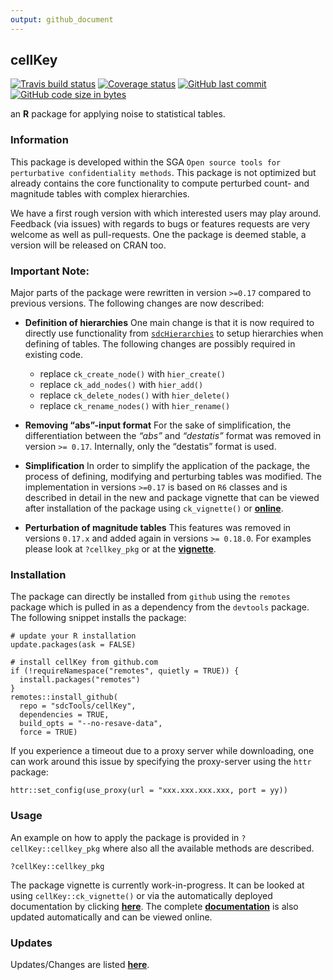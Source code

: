 ```yaml
---
output: github_document
---
```


## cellKey

[![Travis build status](https://travis-ci.org/sdcTools/cellKey.svg?branch=master)](https://travis-ci.org/sdcTools/cellKey) [![Coverage status](https://codecov.io/gh/sdcTools/cellKey/branch/master/graph/badge.svg)](https://codecov.io/github/sdcTools/cellKey?branch=master) [![GitHub last commit](https://img.shields.io/github/last-commit/sdcTools/cellKey.svg?logo=github)](https://github.com/sdcTools/cellKey/commits/master)
[![GitHub code size in bytes](https://img.shields.io/github/languages/code-size/sdcTools/cellKey.svg?logo=github)](https://github.com/sdcTools/cellKey)

an **R** package for applying noise to statistical tables. 

### Information
This package is developed within the SGA `Open source tools for perturbative confidentiality methods`. This package is not optimized but already contains the core functionality to compute perturbed count- and magnitude tables with complex hierarchies.

We have a first rough version with which interested users may play around. Feedback (via issues) with regards to bugs or features requests are very welcome as well as pull-requests. One the package is deemed stable, a version will be released on CRAN too.

### Important Note:
Major parts of the package were rewritten in version `>=0.17` compared to previous versions. The following changes are now described:

- **Definition of hierarchies**
One main change is that it is now required to directly use functionality from [`sdcHierarchies`](https://cran.r-project.org/package=sdcHierarchies) to setup hierarchies when defining of tables. The following changes are possibly required in existing code. 

  - replace `ck_create_node()` with `hier_create()`
  - replace `ck_add_nodes()` with `hier_add()`
  - replace `ck_delete_nodes()` with `hier_delete()`
  - replace `ck_rename_nodes()` with `hier_rename()`

- **Removing "abs"-input format**
For the sake of simplification, the differentiation between the *"abs"* and *"destatis"* format was removed in version `>= 0.17`. Internally, only the "destatis" format is used.

- **Simplification**
In order to simplify the application of the package, the process of defining, modifying and perturbing tables was modified. The implementation in versions `>=0.17` is based on `R6` classes and is described in detail in the new and package vignette that can be viewed after installation of the package using `ck_vignette()` or [**online**](https://sdctools.github.io/cellKey/articles/introduction.html).

- **Perturbation of magnitude tables**
This features was removed in versions `0.17.x` and added again in versions `>= 0.18.0`. For examples please look at `?cellkey_pkg` or at the [**vignette**](https://sdctools.github.io/cellKey/articles/introduction.html).

### Installation
The package can directly be installed from `github` using the `remotes` package which is pulled in as a dependency from the `devtools` package. The following snippet installs the package:

```
# update your R installation
update.packages(ask = FALSE)

# install cellKey from github.com
if (!requireNamespace("remotes", quietly = TRUE)) {
  install.packages("remotes")
}
remotes::install_github(
  repo = "sdcTools/cellKey",
  dependencies = TRUE,
  build_opts = "--no-resave-data",
  force = TRUE)
```

If you experience a timeout due to a proxy server while downloading, one can work around this issue by specifying the proxy-server using the `httr` package:
```
httr::set_config(use_proxy(url = "xxx.xxx.xxx.xxx, port = yy))
```

### Usage
An example on how to apply the package is provided in `?cellKey::cellkey_pkg` where also all the available methods are described.

```
?cellKey::cellkey_pkg
```

The package vignette is currently work-in-progress. It can be looked at using `cellKey::ck_vignette()` or via the automatically deployed documentation by clicking [**here**](https://sdctools.github.io/cellKey/articles/introduction.html). The complete [**documentation**](https://sdctools.github.io/cellKey/) is also updated automatically and can be viewed online.

### Updates
Updates/Changes are listed [**here**](https://sdcTools.github.io/cellKey/news/index.html).
